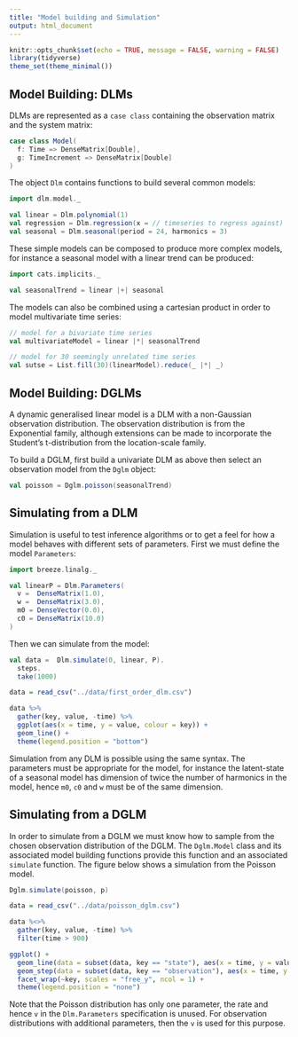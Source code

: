 ```yaml
---
title: "Model building and Simulation"
output: html_document
---
```


```r
knitr::opts_chunk$set(echo = TRUE, message = FALSE, warning = FALSE)
library(tidyverse)
theme_set(theme_minimal())
```

## Model Building: DLMs

DLMs are represented as a `case class` containing the observation matrix and the system matrix:

```scala
case class Model(
  f: Time => DenseMatrix[Double],
  g: TimeIncrement => DenseMatrix[Double]
)
```

The object `Dlm` contains functions to build several common models:

```scala
import dlm.model._

val linear = Dlm.polynomial(1)
val regression = Dlm.regression(x = // timeseries to regress against)
val seasonal = Dlm.seasonal(period = 24, harmonics = 3)
```

These simple models can be composed to produce more complex models, for instance a seasonal model with a linear trend can be produced:

```scala
import cats.implicits._

val seasonalTrend = linear |+| seasonal
```

The models can also be combined using a cartesian product in order to model multivariate time series:

```scala
// model for a bivariate time series
val multivariateModel = linear |*| seasonalTrend

// model for 30 seemingly unrelated time series
val sutse = List.fill(30)(linearModel).reduce(_ |*| _)
```

## Model Building: DGLMs

A dynamic generalised linear model is a DLM with a non-Gaussian observation distribution. The observation distribution is from the Exponential family, although extensions can be made to incorporate the Student's t-distribution from the location-scale family.

To build a DGLM, first build a univariate DLM as above then select an observation model from the `Dglm` object:

```scala
val poisson = Dglm.poisson(seasonalTrend)
```

## Simulating from a DLM

Simulation is useful to test inference algorithms or to get a feel for how a model behaves with different sets of parameters. First we must define the model `Parameters`:

```scala
import breeze.linalg._

val linearP = Dlm.Parameters(
  v =  DenseMatrix(1.0),
  w =  DenseMatrix(3.0),
  m0 = DenseVector(0.0),
  c0 = DenseMatrix(10.0)
)
```

Then we can simulate from the model:

```scala
val data =  Dlm.simulate(0, linear, P).
  steps.
  take(1000)
```

```r
data = read_csv("../data/first_order_dlm.csv")

data %>%
  gather(key, value, -time) %>%
  ggplot(aes(x = time, y = value, colour = key)) +
  geom_line() +
  theme(legend.position = "bottom")
```

Simulation from any DLM is possible using the same syntax. The parameters must be appropriate for the model, for instance the latent-state of a seasonal model has dimension of twice the number of harmonics in the model, hence `m0`, `c0` and `w` must be of the same dimension. 

## Simulating from a DGLM

In order to simulate from a DGLM we must know how to sample from the chosen observation distribution of the DGLM. The `Dglm.Model` class and its associated model building functions provide this function and an associated `simulate` function. The figure below shows a simulation from the Poisson model.

```scala
Dglm.simulate(poisson, p)
```

```r
data = read_csv("../data/poisson_dglm.csv")

data %<>%
  gather(key, value, -time) %>%
  filter(time > 900) 

ggplot() +
  geom_line(data = subset(data, key == "state"), aes(x = time, y = value)) +
  geom_step(data = subset(data, key == "observation"), aes(x = time, y = value)) +
  facet_wrap(~key, scales = "free_y", ncol = 1) +
  theme(legend.position = "none")
```

Note that the Poisson distribution has only one parameter, the rate and hence `v` in the `Dlm.Parameters` specification is unused. For observation distributions with additional parameters, then the `v` is used for this purpose.
